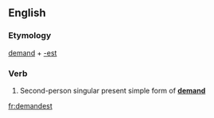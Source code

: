 ==English==

===Etymology===
[[demand]] + [[-est]]

===Verb===
{{infl|en|verb form}}

# {{archaic}} Second-person singular present simple form of '''[[demand]]'''

[[fr:demandest]]